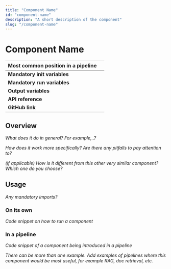 ```yaml
---
title: "Component Name"
id: "component-name"
description: "A short description of the component"
slug: "/component-name"
---
```


# Component Name

| **Most common position in a pipeline** |  |
| --- | --- |
| **Mandatory init variables** |  |
| **Mandatory run variables** |  |
| **Output variables** |  |
| **API reference** |  |
| **GitHub link** |  |

## Overview

*What does it do in general? For example,..?*

*How does it work more specifically? Are there any pitfalls to pay attention to?*

*(if applicable) How is it different from this other very similar component? Which one do you choose?*

## Usage

*Any mandatory imports?*

### On its own

*Code snippet on how to run a component*

### In a pipeline

*Code snippet of a component being introduced in a pipeline*

*There can be more than one example. Add examples of pipelines where this component would be most useful, for example RAG, doc retrieval, etc.*
